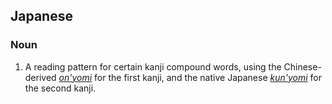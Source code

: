 ==Japanese==
{{ja-kanjitab|重|箱|読}}

===Noun===
{{ja-noun|じゅうばこよみ}}

# {{ja-def|重箱読み}} A reading pattern for certain kanji compound words, using the Chinese-derived ''[[on'yomi]]'' for the first kanji, and the native Japanese ''[[kun'yomi]]'' for the second kanji.